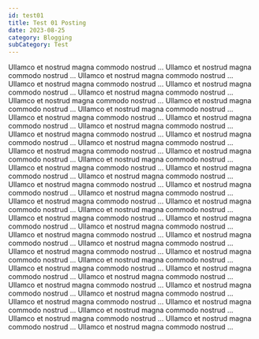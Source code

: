 ```yaml
---
id: test01
title: Test 01 Posting
date: 2023-08-25
category: Blogging
subCategory: Test
---
```


Ullamco et nostrud magna commodo nostrud ...
Ullamco et nostrud magna commodo nostrud ...
Ullamco et nostrud magna commodo nostrud ...
Ullamco et nostrud magna commodo nostrud ...
Ullamco et nostrud magna commodo nostrud ...
Ullamco et nostrud magna commodo nostrud ...
Ullamco et nostrud magna commodo nostrud ...
Ullamco et nostrud magna commodo nostrud ...
Ullamco et nostrud magna commodo nostrud ...
Ullamco et nostrud magna commodo nostrud ...
Ullamco et nostrud magna commodo nostrud ...
Ullamco et nostrud magna commodo nostrud ...
Ullamco et nostrud magna commodo nostrud ...
Ullamco et nostrud magna commodo nostrud ...
Ullamco et nostrud magna commodo nostrud ...
Ullamco et nostrud magna commodo nostrud ...
Ullamco et nostrud magna commodo nostrud ...
Ullamco et nostrud magna commodo nostrud ...
Ullamco et nostrud magna commodo nostrud ...
Ullamco et nostrud magna commodo nostrud ...
Ullamco et nostrud magna commodo nostrud ...
Ullamco et nostrud magna commodo nostrud ...
Ullamco et nostrud magna commodo nostrud ...
Ullamco et nostrud magna commodo nostrud ...
Ullamco et nostrud magna commodo nostrud ...
Ullamco et nostrud magna commodo nostrud ...
Ullamco et nostrud magna commodo nostrud ...
Ullamco et nostrud magna commodo nostrud ...
Ullamco et nostrud magna commodo nostrud ...
Ullamco et nostrud magna commodo nostrud ...
Ullamco et nostrud magna commodo nostrud ...
Ullamco et nostrud magna commodo nostrud ...
Ullamco et nostrud magna commodo nostrud ...
Ullamco et nostrud magna commodo nostrud ...
Ullamco et nostrud magna commodo nostrud ...
Ullamco et nostrud magna commodo nostrud ...
Ullamco et nostrud magna commodo nostrud ...
Ullamco et nostrud magna commodo nostrud ...
Ullamco et nostrud magna commodo nostrud ...
Ullamco et nostrud magna commodo nostrud ...
Ullamco et nostrud magna commodo nostrud ...
Ullamco et nostrud magna commodo nostrud ...
Ullamco et nostrud magna commodo nostrud ...
Ullamco et nostrud magna commodo nostrud ...
Ullamco et nostrud magna commodo nostrud ...
Ullamco et nostrud magna commodo nostrud ...
Ullamco et nostrud magna commodo nostrud ...
Ullamco et nostrud magna commodo nostrud ...

